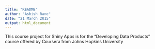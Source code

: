 ```yaml
---
title: "README"
author: "Ashish Rane"
date: "21 March 2015"
output: html_document
---
```


This course project for Shiny Apps is for the "Developing Data Products" course offered by Coursera from Johns Hopkins University 
